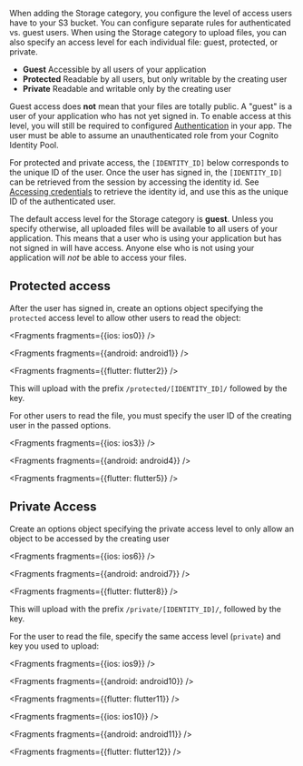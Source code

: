  When adding the Storage category, you configure the level of access users have to your S3 bucket. You can configure separate rules for authenticated vs. guest users. When using the Storage category to upload files, you can also specify an access level for each individual file: guest, protected, or private.

- **Guest** Accessible by all users of your application
- **Protected** Readable by all users, but only writable by the creating user
- **Private** Readable and writable only by the creating user

Guest access does **not** mean that your files are totally public. A "guest" is a user of your application who has not yet signed in. To enable access at this level, you will still be required to configured [Authentication](/lib-v1/auth/getting-started) in your app. The user must be able to assume an unauthenticated role from your Cognito Identity Pool.

For protected and private access, the `[IDENTITY_ID]` below corresponds to the unique ID of the user. Once the user has signed in, the `[IDENTITY_ID]` can be retrieved from the session by accessing the identity id. See [Accessing credentials](/lib-v1/auth/access_credentials) to retrieve the identity id, and use this as the unique ID of the authenticated user.

<Callout>

The default access level for the Storage category is **guest**. Unless you specify otherwise, all uploaded files will be available to all users of your application. This means that a user who is using your application but has not signed in will have access. Anyone else who is not using your application will _not_ be able to access your files.

</Callout>

## Protected access

After the user has signed in, create an options object specifying the `protected` access level to allow other users to read the object:


<Fragments fragments={{ios: ios0}} />


<Fragments fragments={{android: android1}} />


<Fragments fragments={{flutter: flutter2}} />

This will upload with the prefix `/protected/[IDENTITY_ID]/` followed by the key.

For other users to read the file, you must specify the user ID of the creating user in the passed options.


<Fragments fragments={{ios: ios3}} />


<Fragments fragments={{android: android4}} />


<Fragments fragments={{flutter: flutter5}} />

## Private Access

Create an options object specifying the private access level to only allow an object to be accessed by the creating user


<Fragments fragments={{ios: ios6}} />


<Fragments fragments={{android: android7}} />


<Fragments fragments={{flutter: flutter8}} />

This will upload with the prefix `/private/[IDENTITY_ID]/`, followed by the key.

For the user to read the file, specify the same access level (`private`) and key you used to upload:


<Fragments fragments={{ios: ios9}} />


<Fragments fragments={{android: android10}} />


<Fragments fragments={{flutter: flutter11}} />


<Fragments fragments={{ios: ios10}} />


<Fragments fragments={{android: android11}} />


<Fragments fragments={{flutter: flutter12}} />
